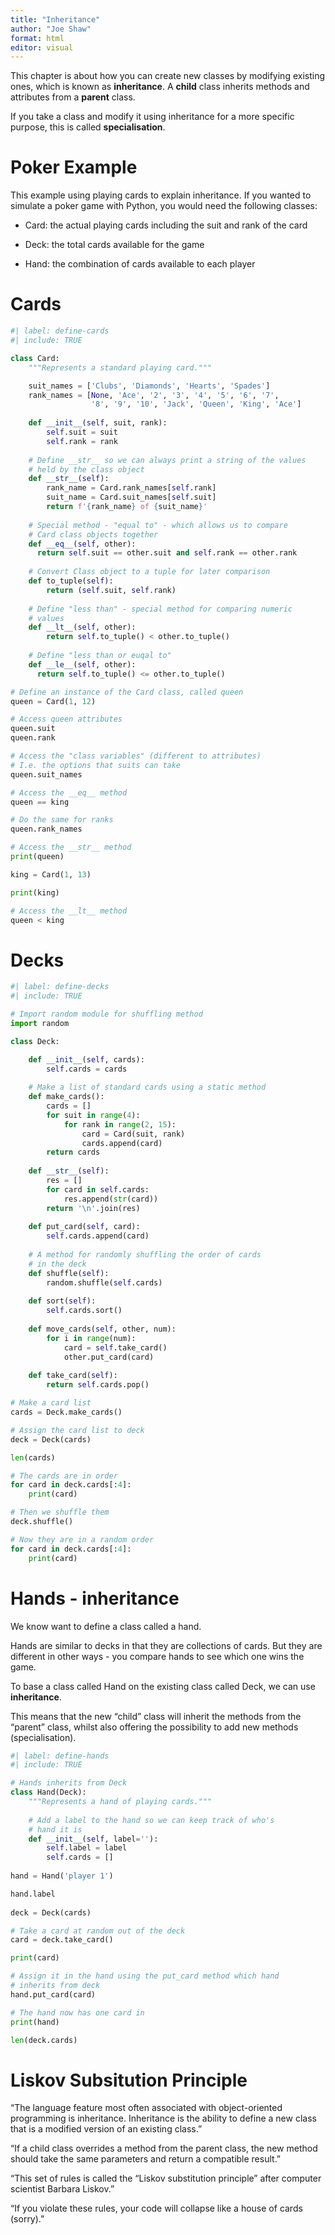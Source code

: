 ```yaml
---
title: "Inheritance"
author: "Joe Shaw"
format: html
editor: visual
---
```


This chapter is about how you can create new classes by modifying existing ones,
which is known as **inheritance**. A **child** class inherits methods and
attributes from a **parent** class.

If you take a class and modify it using inheritance for a more specific purpose,
this is called **specialisation**.

# Poker Example

This example using playing cards to explain inheritance. If you wanted to simulate
a poker game with Python, you would need the following classes:

- Card: the actual playing cards including the suit and rank of the card

- Deck: the total cards available for the game

- Hand: the combination of cards available to each player

# Cards

```python
#| label: define-cards
#| include: TRUE

class Card:
    """Represents a standard playing card."""

    suit_names = ['Clubs', 'Diamonds', 'Hearts', 'Spades']
    rank_names = [None, 'Ace', '2', '3', '4', '5', '6', '7', 
                  '8', '9', '10', 'Jack', 'Queen', 'King', 'Ace']
                  
    def __init__(self, suit, rank):
        self.suit = suit
        self.rank = rank
    
    # Define __str__ so we can always print a string of the values
    # held by the class object
    def __str__(self):
        rank_name = Card.rank_names[self.rank]
        suit_name = Card.suit_names[self.suit]
        return f'{rank_name} of {suit_name}' 
    
    # Special method - "equal to" - which allows us to compare
    # Card class objects together
    def __eq__(self, other):
      return self.suit == other.suit and self.rank == other.rank
    
    # Convert Class object to a tuple for later comparison
    def to_tuple(self):
        return (self.suit, self.rank)
    
    # Define "less than" - special method for comparing numeric
    # values
    def __lt__(self, other):
        return self.to_tuple() < other.to_tuple()
    
    # Define "less than or euqal to"
    def __le__(self, other):
      return self.to_tuple() <= other.to_tuple()

# Define an instance of the Card class, called queen
queen = Card(1, 12)

# Access queen attributes
queen.suit
queen.rank

# Access the "class variables" (different to attributes)
# I.e. the options that suits can take
queen.suit_names

# Access the __eq__ method
queen == king

# Do the same for ranks
queen.rank_names

# Access the __str__ method
print(queen)

king = Card(1, 13)

print(king)

# Access the __lt__ method
queen < king

```

# Decks

```python
#| label: define-decks
#| include: TRUE

# Import random module for shuffling method
import random

class Deck:

    def __init__(self, cards):
        self.cards = cards
    
    # Make a list of standard cards using a static method
    def make_cards():
        cards = []
        for suit in range(4):
            for rank in range(2, 15):
                card = Card(suit, rank)
                cards.append(card)
        return cards
      
    def __str__(self):
        res = []
        for card in self.cards:
            res.append(str(card))
        return '\n'.join(res)
    
    def put_card(self, card):
        self.cards.append(card)
    
    # A method for randomly shuffling the order of cards
    # in the deck
    def shuffle(self):
        random.shuffle(self.cards)
          
    def sort(self):
        self.cards.sort()
        
    def move_cards(self, other, num):
        for i in range(num):
            card = self.take_card()
            other.put_card(card)
            
    def take_card(self):
        return self.cards.pop()

# Make a card list
cards = Deck.make_cards()

# Assign the card list to deck
deck = Deck(cards)

len(cards)

# The cards are in order
for card in deck.cards[:4]:
    print(card)

# Then we shuffle them
deck.shuffle()

# Now they are in a random order
for card in deck.cards[:4]:
    print(card)

```

# Hands - inheritance

We know want to define a class called a hand. 

Hands are similar to decks in that they are collections of cards. But they are
different in other ways - you compare hands to see which one wins the game.

To base a class called Hand on the existing class called Deck, we can use
**inheritance**.

This means that the new "child" class will inherit the methods from the 
"parent" class, whilst also offering the possibility to add new methods
(specialisation).

```python
#| label: define-hands
#| include: TRUE

# Hands inherits from Deck
class Hand(Deck):
    """Represents a hand of playing cards."""
    
    # Add a label to the hand so we can keep track of who's
    # hand it is
    def __init__(self, label=''):
        self.label = label
        self.cards = []
    
hand = Hand('player 1')

hand.label
  
deck = Deck(cards)

# Take a card at random out of the deck
card = deck.take_card()

print(card)

# Assign it in the hand using the put_card method which hand
# inherits from deck
hand.put_card(card)

# The hand now has one card in
print(hand)

len(deck.cards)    

```

# Liskov Subsitution Principle

"The language feature most often associated with object-oriented programming is 
inheritance. Inheritance is the ability to define a new class that is a modified 
version of an existing class."

"If a child class overrides a method from the parent class, the new method 
should take the same parameters and return a compatible result."

"This set of rules is called the “Liskov substitution principle” after 
computer scientist Barbara Liskov."

"If you violate these rules, your code will collapse like a house of cards 
(sorry)."
